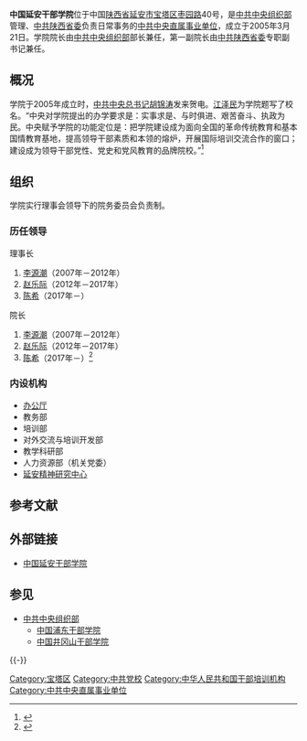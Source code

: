 '''中国延安干部学院'''位于中国[[陕西省|陕西省]][[延安市|延安市]][[宝塔区|宝塔区]][[枣园路|枣园路]]40号，是[[中共中央组织部|中共中央组织部]]管理、[[中共陕西省委|中共陕西省委]]负责日常事务的[[中共中央直属事业单位|中共中央直属事业单位]]，成立于2005年3月21日。学院院长由[[中共中央组织部|中共中央组织部]]部长兼任，第一副院长由[[中共陕西省委|中共陕西省委]]专职副书记兼任。

==概况==
学院于2005年成立时，[[中共中央总书记|中共中央总书记]][[胡锦涛|胡锦涛]]发来贺电。[[江泽民|江泽民]]为学院题写了校名。“中央对学院提出的办学要求是：实事求是、与时俱进、艰苦奋斗、执政为民。中央赋予学院的功能定位是：把学院建设成为面向全国的革命传统教育和基本国情教育基地，提高领导干部素质和本领的熔炉，开展国际培训交流合作的窗口；建设成为领导干部党性、党史和党风教育的品牌院校。”<ref>{{Cite web |url=http://www.celay.org.cn/index.php?id=15 |title=学院简介，中国延安干部学院，于2011-8-11查阅 |accessdate=2011-08-11 |archive-date=2011-11-10 |archive-url=https://web.archive.org/web/20111110193455/http://www.celay.org.cn/index.php?id=15 |dead-url=no }}</ref>

==组织==
学院实行理事会领导下的院务委员会负责制。
===历任领导===
;理事长
# [[李源潮|李源潮]]（2007年－2012年）
# [[赵乐际|赵乐际]]（2012年－2017年）
# [[陈希|陈希]]（2017年－）
;院长
# [[李源潮|李源潮]]（2007年－2012年）
# [[赵乐际|赵乐际]]（2012年－2017年）
# [[陈希|陈希]]（2017年－）<ref>{{Cite web  |url =http://www.thepaper.cn/newsDetail_forward_1882620  |title =中组部部长陈希兼任中国延安干部学院院长  |author =  |date =2017-11-28  |publisher =澎湃新闻  |language =  |accessdate =  |quote =  |archive-date =2020-11-09  |archive-url =https://web.archive.org/web/20201109222129/http://www.thepaper.cn/newsDetail_forward_1882620  |dead-url =no  }}</ref>

=== 内设机构 ===
*[[办公厅|办公厅]]
*教务部
*培训部
*对外交流与培训开发部
*教学科研部
*人力资源部（机关党委）
*[https://web.archive.org/web/20140714145129/http://2yh.info/1.php 延安精神研究中心]

== 参考文献 ==
{{Reflist}}

== 外部链接 ==
* [https://web.archive.org/web/20110811104310/http://www.celay.org.cn/ 中国延安干部学院]

== 参见 ==
{{Portal box|中国共产党|中华人民共和国|陕西}}
* [[中共中央组织部|中共中央组织部]]
** [[中国浦东干部学院|中国浦东干部学院]]
** [[中国井冈山干部学院|中国井冈山干部学院]]

{{-}}
{{参照公务员法管理}}

[[Category:宝塔区|Category:宝塔区]]
[[Category:中共党校|Category:中共党校]]
[[Category:中华人民共和国干部培训机构|Category:中华人民共和国干部培训机构]]
[[Category:中共中央直属事业单位|Category:中共中央直属事业单位]]